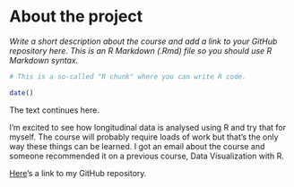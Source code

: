 # About the project

*Write a short description about the course and add a link to your GitHub repository here. This is an R Markdown (.Rmd) file so you should use R Markdown syntax.*

```r
# This is a so-called "R chunk" where you can write R code.

date()
```
The text continues here.

I'm excited to see how longitudinal data is analysed using R and try that for myself. The course will probably require loads of work but that's the only way these things can be learned. I got an email about the course and someone recommended it on a previous course, Data Visualization with R.

[Here](https://github.com/kukkispolso/IODS-project)'s a link to my GitHub repository.
